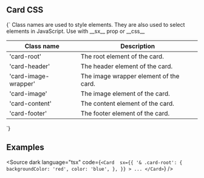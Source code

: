 
<Meta title="CSS/Card" />

## Card CSS

<Markdown>
{`
Class names are used to style elements. They are also used to select elements in JavaScript.
Use with __sx__ prop or __css__

| Class name           | Description                            |
| -------------------- | -------------------------------------- |
| 'card-root'          | The root element of the card.          |
| 'card-header'        | The header element of the card.        |
| 'card-image-wrapper' | The image wrapper element of the card. |
| 'card-image'         | The image element of the card.         |
| 'card-content'       | The content element of the card.       |
| 'card-footer'        | The footer element of the card.        |

`}

</Markdown>

## Examples

<Source
	dark
	language="tsx"
	code={`
    <Card 
    sx={{
      '& .card-root': {
        backgroundColor: 'red',
        color: 'blue',
      },
    }}
    >
    ...
</Card>
  `}
/>

